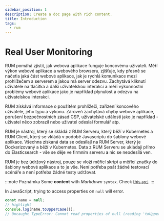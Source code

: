 ```yaml
---
sidebar_position: 1
description: Create a doc page with rich content.
title: Introduction
tags:
  - rum
---
```


# Real User Monitoring

RUM pomáhá zjistit, jak webová aplikace funguje koncovému uživateli. Měří výkon webové aplikace a webového browseru, zjišťuje, kdy přesně se načetla jaká část webové aplikace, jak je rychlá komunikace mezi prohlížečem a serverem a jakou má server odezvu. Zachytává kliknutí uživatele na tlačítka a další uživatelskou interakci a měří výkonnostní problémy webové aplikace jako je například plynulost a odezvu na uživatelskou interakci.

RUM získává informace o použitém prohlížeči, zařízení koncového uživatele, jeho typu a výkonu. Zároveň zachytává chyby webové aplikace, porušení bezpečnostních zásad CSP, uživatelské události jako je například - uživatel něco zobrazil nebo uživatel odeslal formulář atp.

RUM je nástroj, který se skládá z RUM Serveru, který běží v Kubernetes a RUM Client, který se vkládá v podobě Javascriptu do šablony webové aplikace.
Všechna získaná data se odesílají na RUM Server, který je Dockerizovaný a běží v Kubernetes. Data z RUM Serveru se ukládají přímo do Elasticsearch - vše se děje ve firmním serveru a nic se neodesílá ven.

RUM je bez údržový nástroj, pouze se vloží měřící skript a měřící značky do šablony webové aplikace a to je vše. Není potřeba psát žádné testovací scénáře a není potřeba žádné testy udržovat.

:::note Poznámka
Some **content** with _Markdown_ `syntax`. Check [this `api`](#).
:::

In JavaScript, trying to access properties on `null` will error.

```js
const name = null;
// highlight
console.log(name.toUpperCase());
// Uncaught TypeError: Cannot read properties of null (reading 'toUpperCase')
```



<FeedbackFooter />